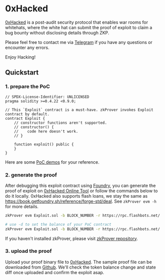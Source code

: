 # 0xHacked

[0xHacked](https://0xHacked.com) is a post-audit security protocol that enables war rooms for whitehats, where the white hat can submit the proof of exploit to claim a bug bounty without disclosing details through ZKP.

Please feel free to contact me via [Telegram](https://t.me/Real0xHacked) if you have any questions or encounter any errors.

Enjoy Hacking!

## Quickstart
### 1. prepare the PoC

``` solidity
// SPDX-License-Identifier: UNLICENSED
pragma solidity >=0.4.22 <0.9.0;

// This `Exploit` contract is a must-have. zkProver invokes Exploit contract by default.
contract Exploit {
    // constructor functions aren't supported.
    // constructor() {
    //    code here doesn't work.
    // }

    function exploit() public {
    }
}
```

Here are some [PoC demos](https://github.com/0xHackedLabs/PoC) for your reference.

### 2. generate the proof

After debugging this exploit contract using [Foundry](https://github.com/foundry-rs/foundry), you can generate the proof of exploit on [0xHacked Online Tool](https://www.0xhacked.com/tool) or follow the commands below to do it locally.
0xHacked also supports flash loans, we stay the same as https://book.getfoundry.sh/reference/forge-std/deal. See `zkProver evm -h` for more details.

``` bash
zkProver evm Exploit.sol -b BLOCK_NUMBER -r https://rpc.flashbots.net/

# use -d to set the balance of your PoC contract
zkProver evm Exploit.sol -b BLOCK_NUMBER -r https://rpc.flashbots.net/ -d 10000ethers -d 0xdac17f958d2ee523a2206206994597c13d831ec7:100000gwei
```

If you haven't installed zkProver, please visit [zkProver repository](https://github.com/0xHackedLabs/zkProver).

### 3. upload the proof

Upload your proof binary file to [0xHacked](https://0xHacked.com). The sample proof file can be downloaded from [Github](https://github.com/0xHackedLabs/documentation/blob/main/attachment/SushiRouter.proof.bin). We'll check the token balance change and state diff once uploaded and confirm the exploit asap.
